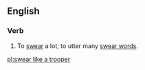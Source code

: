 ==English==

===Verb===
{{head|en|verb}}

# {{lb|en|simile}} To [[swear]] a lot; to utter many [[swear word]]s.

[[pl:swear like a trooper]]